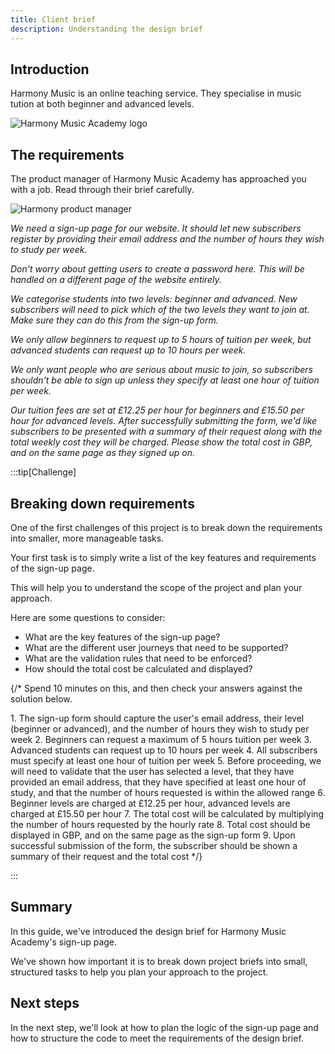 ```yaml
---
title: Client brief
description: Understanding the design brief
---
```



## Introduction

Harmony Music is an online teaching service. They specialise in music tution at both beginner and advanced levels.

![Harmony Music Academy logo](src/assets/svg/harmony-music/harmony-music-academy-circle-logo.svg)

## The requirements

The product manager of Harmony Music Academy has approached you with a job. Read through their brief carefully. 

<Card title="Harmony Music Academy - Client Brief" icon="seti:todo">

![Harmony product manager](src/assets/jpg/programming/product-manager.jpg)

*We need a sign-up page for our website. It should let new subscribers register by providing their email address and the number of hours they wish to study per week.*

*Don't worry about getting users to create a password here. This will be handled on a different page of the website entirely.*

*We categorise students into two levels: beginner and advanced. New subscribers will need to pick which of the two levels they want to join at. Make sure they can do this from the sign-up form.*

*We only allow beginners to request up to 5 hours of tuition per week, but advanced students can request up to 10 hours per week.*

*We only want people who are serious about music to join, so subscribers shouldn't be able to sign up unless they specify at least one hour of tuition per week.*

*Our tuition fees are set at £12.25 per hour for beginners and £15.50 per hour for advanced levels. After successfully submitting the form, we'd like subscribers to be presented with a summary of their request along with the total weekly cost they will be charged. Please show the total cost in GBP, and on the same page as they signed up on.*

</Card>

:::tip[Challenge]

## Breaking down requirements

One of the first challenges of this project is to break down the requirements into smaller, more manageable tasks.

Your first task is to simply write a list of the key features and requirements of the sign-up page.

This will help you to understand the scope of the project and plan your approach.

Here are some questions to consider:

- What are the key features of the sign-up page?
- What are the different user journeys that need to be supported?
- What are the validation rules that need to be enforced?
- How should the total cost be calculated and displayed?

{/* Spend 10 minutes on this, and then check your answers against the solution below.

<MonsterReveal>
1. The sign-up form should capture the user's email address, their level (beginner or advanced), and the number of hours they wish to study per week
2. Beginners can request a maximum of 5 hours tuition per week
3. Advanced students can request up to 10 hours per week
4. All subscribers must specify at least one hour of tuition per week
5. Before proceeding, we will need to validate that the user has selected a level, that they have provided an email address, that they have specified at least one hour of study, and that the number of hours requested is within the allowed range
6. Beginner levels are charged at £12.25 per hour, advanced levels are charged at £15.50 per hour
7. The total cost will be calculated by multiplying the number of hours requested by the hourly rate
8. Total cost should be displayed in GBP, and on the same page as the sign-up form
9. Upon successful submission of the form, the subscriber should be shown a summary of their request and the total cost
</MonsterReveal> */}

:::

## Summary

In this guide, we've introduced the design brief for Harmony Music Academy's sign-up page.

We've shown how important it is to break down project briefs into small, structured tasks to help you plan your approach to the project.

## Next steps

In the next step, we'll look at how to plan the logic of the sign-up page and how to structure the code to meet the requirements of the design brief.